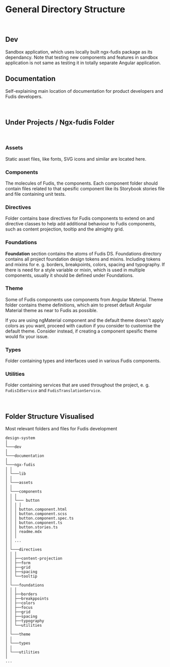 
<Meta title="Documentation/Development/Project Structure" />

# General Directory Structure

<br />

## Dev

Sandbox application, which uses locally built ngx-fudis package as its dependancy. Note that testing new components and features in sandbox application is not same as testing it in totally separate Angular application.

## Documentation

Self-explaining main location of documentation for product developers and Fudis developers.

<br />

## Under Projects / Ngx-fudis Folder

<br />

### Assets

Static asset files, like fonts, SVG icons and similar are located here.

### Components

The molecules of Fudis, the components. Each component folder should contain files related to that spesific component like its Storybook stories file and file containing unit tests.

### Directives

Folder contains base directives for Fudis components to extend on and directive classes to help add additional behaviour to Fudis components, such as content projection, tooltip and the almighty grid.

### Foundations

**Foundation** section contains the atoms of Fudis DS. Foundations directory contains all project foundation design tokens and mixins. Including tokens and mixins for e. g. borders, breakpoints, colors, spacing and typography. If there is need for a style variable or mixin, which is used in multiple components, usually it should be defined under Foundations.

### Theme

Some of Fudis components use components from Angular Material. Theme folder contains theme definitions, which aim to preset default Angular Material theme as near to Fudis as possible.

If you are using ngMaterial component and the default theme doesn't apply colors as you want, proceed with caution if you consider to customise the default theme. Consider instead, if creating a component spesific theme would fix your issue.

### Types

Folder containing types and interfaces used in various Fudis components.

### Utilities

Folder containing services that are used throughout the project, e. g. `FudisIdService` and `FudisTranslationService`.

<br />

## Folder Structure Visualised

Most relevant folders and files for Fudis development

```
design-system
│
└───dev
│
└───documentation
│
└───ngx-fudis
│ │
│ └───lib
│ │
│ └───assets
│ │
│ └───components
│ │ │
│ │ └─── button
│ │ │ │
│ │ │ button.component.html
│ │ │ button.component.scss
│ │ │ button.component.spec.ts
│ │ │ button.component.ts
│ │ │ button.stories.ts
│ │ │ readme.mdx
│ │ │
│ │ ...
│ │
│ └───directives
│ │ │
│ │ ├──content-projection
│ │ ├──form
│ │ ├──grid
│ │ ├──spacing
│ │ └──tooltip
│ │
│ └───foundations
│ │ │
│ │ ├──borders
│ │ ├──breakppoints
│ │ ├──colors
│ │ ├──focus
│ │ ├──grid
│ │ ├──spacing
│ │ ├──typography
│ │ └──utilities
│ │
│ └───theme
│ │
│ └───types
│ │
│ └───utilities
│
...
```
